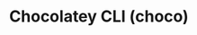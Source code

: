 ---
order: 90
xref: choco
title: Chocolatey CLI (choco)
description: This is the main entry point for using Chocolatey, use choco.exe to install/upgrade packages
---